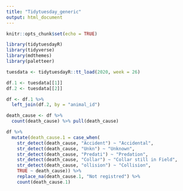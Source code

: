 ```yaml
---
title: "Tidytuesday_generic"
output: html_document
---
```


```r
knitr::opts_chunk$set(echo = TRUE)
```

```r
library(tidytuesdayR)
library(tidyverse)
library(mdthemes)
library(paletteer)
```

```r
tuesdata <- tidytuesdayR::tt_load(2020, week = 26)
```

```r
df.1 <- tuesdata[[1]]
df.2 <- tuesdata[[2]]
```

```r
df <- df.1 %>% 
  left_join(df.2, by = "animal_id")

death_cause <- df %>% 
  count(death_cause) %>% pull(death_cause)
```

```r
df %>%
  mutate(death_cause.1 = case_when(
    str_detect(death_cause, "Accident") ~ "Accidental",
    str_detect(death_cause, "Unkn") ~ "Unknown",
    str_detect(death_cause, "Predati") ~ "Predation",
    str_detect(death_cause, "Collar") ~ "Collar still in Field",
    str_detect(death_cause, "ollision") ~ "Collision",
    TRUE ~ death_cause)) %>% 
    replace_na(death_cause.1, "Not registred") %>% 
    count(death_cause.1)
```

